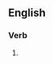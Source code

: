 ==English==

===Verb===
{{head|en|present participle}}

# {{present participle of|flaw|lang=en|nocat=1}}